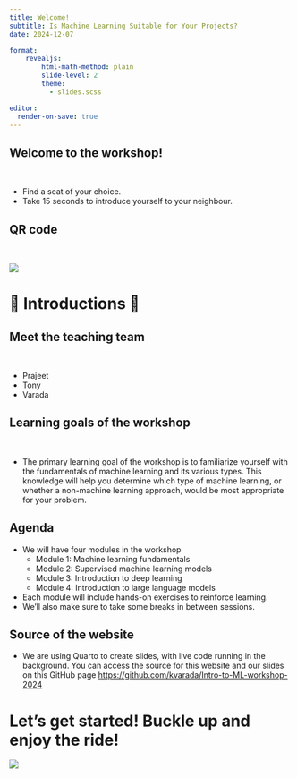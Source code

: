 ```yaml
---
title: Welcome!
subtitle: Is Machine Learning Suitable for Your Projects? 
date: 2024-12-07

format:
    revealjs:
        html-math-method: plain
        slide-level: 2
        theme:
          - slides.scss

editor:
  render-on-save: true
---
```


## Welcome to the workshop! 
\

* Find a seat of your choice.
* Take 15 seconds to introduce yourself to your neighbour.  

## QR code
\

![](img/ml-workshop-QR-code.png)

# 🤝 Introductions 🤝 {.middle}

## Meet the teaching team 
\

- Prajeet
- Tony
- Varada

## Learning goals of the workshop
\

- The primary learning goal of the workshop is to familiarize yourself with the fundamentals of machine learning and its various types. This knowledge will help you determine which type of machine learning, or whether a non-machine learning approach, would be most appropriate for your problem.


## Agenda
- We will have four modules in the workshop
  - Module 1: Machine learning fundamentals 
  - Module 2: Supervised machine learning models 
  - Module 3: Introduction to deep learning
  - Module 4: Introduction to large language models 
- Each module will include hands-on exercises to reinforce learning.
- We'll also make sure to take some breaks in between sessions. 

## Source of the website 
- We are using Quarto to create slides, with live code running in the background. You can access the source for this website and our slides on this GitHub page [https://github.com/kvarada/Intro-to-ML-workshop-2024](https://github.com/kvarada/Intro-to-ML-workshop-2024)

# Let's get started! Buckle up and enjoy the ride! 

![](img/eva-hippo-ride.png)
